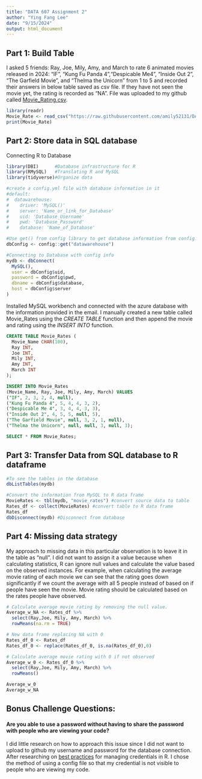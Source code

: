 ```yaml
---
title: "DATA 607 Assignment 2"
author: "Ying Fang Lee"
date: "9/15/2024"
output: html_document
---
```


## Part 1: Build Table

I asked 5 friends: Ray, Joe, Mily, Amy, and March to rate 6 animated movies released in 2024:  "IF", "Kung Fu Panda 4","Despicable Me4", "Inside Out 2",  "The Garfield Movie", and "Thelma the Unicorn" from 1 to 5 and recorded their answers in below table saved as csv file. If they have not seen the movie yet, the rating is recorded as "NA". File was uploaded to my github called [Movie_Rating.csv](https://raw.githubusercontent.com/amily52131/DATA607/main/Assignment_2/Movie_Rating.csv).
```r
library(readr)
Movie_Rate <- read_csv("https://raw.githubusercontent.com/amily52131/DATA607/main/Assignment_2/Movie_Rating.csv")
print(Movie_Rate)
```

## Part 2: Store data in SQL database

Connecting R to Database
```r
library(DBI)      #Database infrastructure for R
library(RMySQL)   #Translating R and MySQL
library(tidyverse)#Organize data

#create a config.yml file with database information in it
#default:
#  datawarehouse:
#    driver: 'MySQL()' 
#    server: 'Name_or_link_for_Database'
#    uid: 'Database_Username'
#    pwd: 'Database_Password'
#    database: 'Name_of_Database'

#Use get() from config library to get database information from config.yml
dbConfig <- config::get("datawarehouse")

#Connecting to Database with config info
mydb <- dbConnect(
  MySQL(),
  user = dbConfig$uid,
  password = dbConfig$pwd,
  dbname = dbConfig$database,
  host = dbConfig$server
)
```

Installed MySQL workbench and connected with the azure database with the information provided in the email. I manually created a new table called Movie_Rates using the *CREATE TABLE* function and then append the movie and rating using the *INSERT INTO* function.

```sql
CREATE TABLE Movie_Rates (
  Movie_Name CHAR(100),
  Ray INT,
  Joe INT,
  Mily INT,
  Amy INT,
  March INT
);

```

```sql
INSERT INTO Movie_Rates
(Movie_Name, Ray, Joe, Mily, Amy, March) VALUES
("IF", 2, 3, 2, 4, null),
("Kung Fu Panda 4", 5, 4, 4, 3, 2),
("Despicable Me 4", 3, 4, 4, 3, 3),
("Inside Out 2", 4, 5, 5, null, 5),
("The Garfield Movie", null, 3, 2, 1, null),
("Thelma the Unicorn", null, null, 3, null, 3);

```

```sql
SELECT * FROM Movie_Rates;
```

## Part 3: Transfer Data from SQL database to R dataframe

```r

#To see the tables in the database
dbListTables(mydb)

#Convert the information from MySQL to R data frame
MovieRates <- tbl(mydb, "movie_rates") #convert source data to table
Rates_df <- collect(MovieRates) #convert table to R data frame
Rates_df
dbDisconnect(mydb) #Disconnect from database
```

## Part 4: Missing data strategy

My approach to missing data in this particular observation is to leave it in the table as "null". I did not want to assign it a value because when calculating statistics, R can ignore null values and calculate the value based on the observed instances. For example, when calculating the average movie rating of each movie we can see that the rating goes down significantly if we count the average with all 5 people instead of based on if people have seen the movie. Movie rating should be calculated based on the rates people have observed. 

```r
# Calculate average movie rating by removing the null value.
Average_w_NA <- Rates_df %>% 
  select(Ray,Joe, Mily, Amy, March) %>% 
  rowMeans(na.rm = TRUE)

# New data frame replacing NA with 0
Rates_df_0 <- Rates_df
Rates_df_0 <- replace(Rates_df_0, is.na(Rates_df_0),0)

# Calculate average movie rating with 0 if not observed
Average_w_0 <- Rates_df_0 %>% 
  select(Ray,Joe, Mily, Amy, March) %>% 
  rowMeans()

Average_w_0
Average_w_NA
```

## Bonus Challenge Questions:

#### Are you able to use a password without having to share the password with people who are viewing your code?
I did little research on how to approach this issue since I did not want to upload to github my username and password for the database connection. After researching on [best practices](https://solutions.posit.co/connections/db/best-practices/managing-credentials/) for managing credentials in R. I chose the method of using a config file so that my credential is not visible to people who are viewing my code.  

